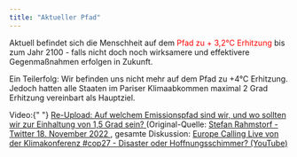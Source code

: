 ```yaml
---
title: "Aktueller Pfad"
---
```



Aktuell befindet sich die Menschheit auf dem <span style="color:red;">Pfad zu + 3,2°C Erhitzung</span> bis zum Jahr 2100 - falls nicht doch noch wirksamere und effektivere Gegenmaßnahmen erfolgen in Zukunft.

Ein Teilerfolg: Wir befinden uns nicht mehr auf dem Pfad zu +4°C Erhitzung. Jedoch hatten alle Staaten im Pariser Klimaabkommen maximal 2 Grad Erhitzung vereinbart als Hauptziel.

<TwoClickPrivacyEmbed
  provider="youtube"
  contentId="atQbbMhZkbc"
  placeholderImg="{base}/images/screenshot_youtube_rahmstorf_welcher_pfad.png"
  client:visible
/>

<div class="image-source">
  Video:{" "}
  <a href="https://youtu.be/atQbbMhZkbc">
    Re-Upload: Auf welchem Emissionspfad sind wir, und wo sollten wir zur
    Einhaltung von 1,5 Grad sein?
  </a>
  (Original-Quelle:
  <a href="https://twitter.com/rahmstorf/status/1593536876312420352">
    Stefan Rahmstorf - Twitter 18. November 2022
  </a>
  , gesamte Diskussion:
  <a href="https://www.youtube.com/watch?v=xrdKdlZRb5M">
    Europe Calling Live von der Klimakonferenz #cop27 - Disaster oder
    Hoffnungsschimmer? (YouTube)
  </a>
</div>
